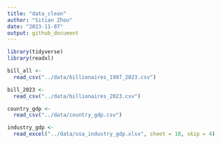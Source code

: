 ```yaml
---
title: "data_clean"
author: "Sitian Zhou"
date: "2023-11-07"
output: github_document
---
```


```r
library(tidyverse)
library(readxl)
```



```r
bill_all <-
  read_csv("../data/billionaires_1997_2023.csv")
```


```r
bill_2023 <-
  read_csv("../data/billionaires_2023.csv")
```


```r
country_gdp <-
  read_csv("../data/country_gdp.csv")
```

```r
industry_gdp <-
  read_excel("../data/usa_industry_gdp.xlsx", sheet = 18, skip = 4)
```






